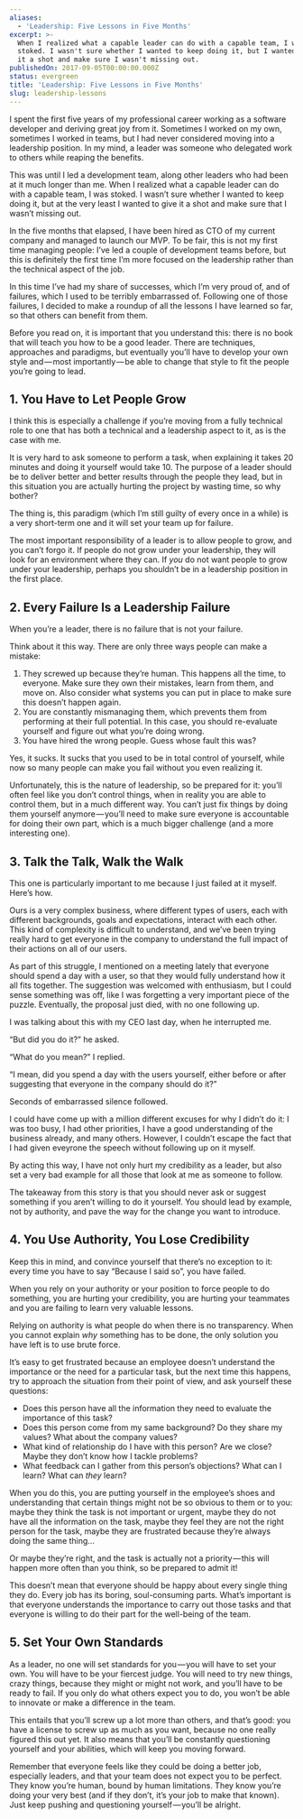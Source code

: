 ```yaml
---
aliases:
  - 'Leadership: Five Lessons in Five Months'
excerpt: >-
  When I realized what a capable leader can do with a capable team, I was
  stoked. I wasn't sure whether I wanted to keep doing it, but I wanted to give
  it a shot and make sure I wasn't missing out.
publishedOn: 2017-09-05T00:00:00.000Z
status: evergreen
title: 'Leadership: Five Lessons in Five Months'
slug: leadership-lessons
---
```

I spent the first five years of my professional career working as a software developer and deriving great joy from it. Sometimes I worked on my own, sometimes I worked in teams, but I had never considered moving into a leadership position. In my mind, a leader was someone who delegated work to others while reaping the benefits.

This was until I led a development team, along other leaders who had been at it much longer than me. When I realized what a capable leader can do with a capable team, I was stoked. I wasn’t sure whether I wanted to keep doing it, but at the very least I wanted to give it a shot and make sure that I wasn’t missing out.

In the five months that elapsed, I have been hired as CTO of my current company and managed to launch our MVP. To be fair, this is not my first time managing people: I’ve led a couple of development teams before, but this is definitely the first time I’m more focused on the leadership rather than the technical aspect of the job.

In this time I’ve had my share of successes, which I’m very proud of, and of failures, which I used to be terribly embarrassed of. Following one of those failures, I decided to make a roundup of all the lessons I have learned so far, so that others can benefit from them.

Before you read on, it is important that you understand this: there is no book that will teach you how to be a good leader. There are techniques, approaches and paradigms, but eventually you’ll have to develop your own style and — most importantly — be able to change that style to fit the people you’re going to lead.

## 1\. You Have to Let People Grow

I think this is especially a challenge if you’re moving from a fully technical role to one that has both a technical and a leadership aspect to it, as is the case with me.

It is very hard to ask someone to perform a task, when explaining it takes 20 minutes and doing it yourself would take 10. The purpose of a leader should be to deliver better and better results through the people they lead, but in this situation you are actually hurting the project by wasting time, so why bother?

The thing is, this paradigm (which I’m still guilty of every once in a while) is a very short-term one and it will set your team up for failure.

The most important responsibility of a leader is to allow people to grow, and you can’t forgo it. If people do not grow under your leadership, they will look for an environment where they can. If _you_ do not want people to grow under your leadership, perhaps you shouldn’t be in a leadership position in the first place.

## 2\. Every Failure Is a Leadership Failure

When you’re a leader, there is no failure that is not your failure.

Think about it this way. There are only three ways people can make a mistake:

1. They screwed up because they’re human. This happens all the time, to everyone. Make sure they own their mistakes, learn from them, and move on. Also consider what systems you can put in place to make sure this doesn’t happen again.
2. You are constantly mismanaging them, which prevents them from performing at their full potential. In this case, you should re-evaluate yourself and figure out what you’re doing wrong.
3. You have hired the wrong people. Guess whose fault this was?

Yes, it sucks. It sucks that you used to be in total control of yourself, while now so many people can make you fail without you even realizing it.

Unfortunately, this is the nature of leadership, so be prepared for it: you’ll often feel like you don’t control things, when in reality you are able to control them, but in a much different way. You can’t just fix things by doing them yourself anymore — you’ll need to make sure everyone is accountable for doing their own part, which is a much bigger challenge (and a more interesting one).

## 3\. Talk the Talk, Walk the Walk

This one is particularly important to me because I just failed at it myself. Here’s how.

Ours is a very complex business, where different types of users, each with different backgrounds, goals and expectations, interact with each other. This kind of complexity is difficult to understand, and we’ve been trying really hard to get everyone in the company to understand the full impact of their actions on all of our users.

As part of this struggle, I mentioned on a meeting lately that everyone should spend a day with a user, so that they would fully understand how it all fits together. The suggestion was welcomed with enthusiasm, but I could sense something was off, like I was forgetting a very important piece of the puzzle. Eventually, the proposal just died, with no one following up.

I was talking about this with my CEO last day, when he interrupted me.

“But did you do it?” he asked.

“What do you mean?” I replied.

“I mean, did you spend a day with the users yourself, either before or after suggesting that everyone in the company should do it?”

Seconds of embarrassed silence followed.

I could have come up with a million different excuses for why I didn’t do it: I was too busy, I had other priorities, I have a good understanding of the business already, and many others. However, I couldn’t escape the fact that I had given eveyrone the speech without following up on it myself.

By acting this way, I have not only hurt my credibility as a leader, but also set a very bad example for all those that look at me as someone to follow.

The takeaway from this story is that you should never ask or suggest something if you aren’t willing to do it yourself. You should lead by example, not by authority, and pave the way for the change you want to introduce.

## 4\. You Use Authority, You Lose Credibility

Keep this in mind, and convince yourself that there’s no exception to it: every time you have to say “Because I said so”, you have failed.

When you rely on your authority or your position to force people to do something, you are hurting your credibility, you are hurting your teammates and you are failing to learn very valuable lessons.

Relying on authority is what people do when there is no transparency. When you cannot explain _why_ something has to be done, the only solution you have left is to use brute force.

It’s easy to get frustrated because an employee doesn’t understand the importance or the need for a particular task, but the next time this happens, try to approach the situation from their point of view, and ask yourself these questions:

- Does this person have all the information they need to evaluate the importance of this task?
- Does this person come from my same background? Do they share my values? What about the company values?
- What kind of relationship do I have with this person? Are we close? Maybe they don’t know how I tackle problems?
- What feedback can I gather from this person’s objections? What can I learn? What can _they_ learn?

When you do this, you are putting yourself in the employee’s shoes and understanding that certain things might not be so obvious to them or to you: maybe they think the task is not important or urgent, maybe they do not have all the information on the task, maybe they feel they are not the right person for the task, maybe they are frustrated because they’re always doing the same thing…

Or maybe they’re right, and the task is actually not a priority — this will happen more often than you think, so be prepared to admit it!

This doesn’t mean that everyone should be happy about every single thing they do. Every job has its boring, soul-consuming parts. What’s important is that everyone understands the importance to carry out those tasks and that everyone is willing to do their part for the well-being of the team.

## 5\. Set Your Own Standards

As a leader, no one will set standards for you — you will have to set your own. You will have to be your fiercest judge. You will need to try new things, crazy things, because they might or might not work, and you’ll have to be ready to fail. If you only do what others expect you to do, you won’t be able to innovate or make a difference in the team.

This entails that you’ll screw up a lot more than others, and that’s good: you have a license to screw up as much as you want, because no one really figured this out yet. It also means that you’ll be constantly questioning yourself and your abilities, which will keep you moving forward.

Remember that everyone feels like they could be doing a better job, especially leaders, and that your team does not expect you to be perfect. They know you’re human, bound by human limitations. They know you’re doing your very best (and if they don’t, it’s your job to make that known). Just keep pushing and questioning yourself — you’ll be alright.

